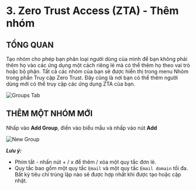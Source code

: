 # 3. Zero Trust Access (ZTA) - Thêm nhóm

## TỔNG QUAN

Tạo nhóm cho phép bạn phân loại người dùng của mình để bạn không phải thêm họ vào các ứng dụng một cách riêng lẻ mà có
thể thêm họ theo vai trò hoặc bộ phận. Tất cả các nhóm của bạn sẽ được hiển thị trong menu Nhóm trong phần Truy cập Zero
Trust. Đây cũng là nơi bạn có thể thêm người dùng mới có thể truy cập các ứng dụng ZTA của bạn.

![Groups Tab](/img/security-center/zta/groups-tab.png)

## THÊM MỘT NHÓM MỚI

Nhấp vào **Add Group**, điền vào biểu mẫu và nhấp vào nút **Add**

![New Group](/img/security-center/zta/groups-new-group.png)

***Lưu ý:***

-	Phím tắt - nhấn nút + / x để thêm / xóa một quy tắc đơn lẻ.
-	Quy tắc bao gồm một quy tắc `Email` và một quy tắc `Email domain` tối đa. Bất kỳ tiêu chí trùng lặp nào sẽ được hợp
    nhất khi được tạo hoặc cập nhật.
